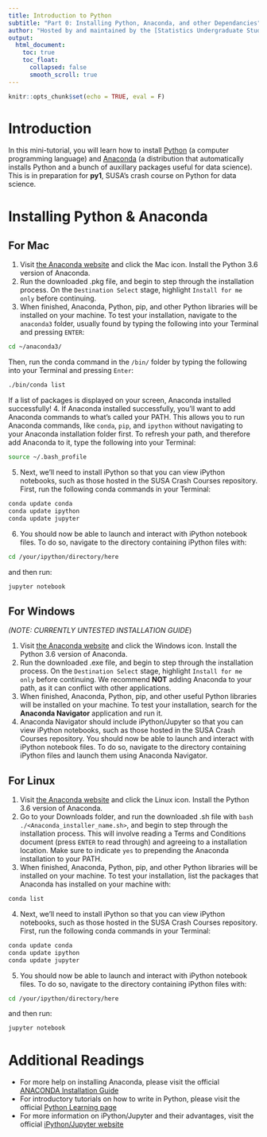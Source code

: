 ```yaml
---
title: Introduction to Python
subtitle: "Part 0: Installing Python, Anaconda, and other Dependancies" 
author: "Hosted by and maintained by the [Statistics Undergraduate Students Association (SUSA)](https://susa.berkeley.edu). Originally authored by Arun Ramamurthy."
output: 
  html_document:
    toc: true
    toc_float:
      collapsed: false
      smooth_scroll: true
---
```


```r
knitr::opts_chunk$set(echo = TRUE, eval = F)
```

# Introduction

In this mini-tutorial, you will learn how to install [Python](https://www.python.org/) (a computer programming language) and [Anaconda](https://conda.io/docs/glossary.html#anaconda-glossary) (a distribution that automatically installs Python and a bunch of auxillary packages useful for data science). This is in preparation for **py1**, SUSA's crash course on Python for data science.

# Installing Python & Anaconda
## For Mac
1. Visit [the Anaconda website](https://www.anaconda.com/download/) and click the Mac icon. Install the Python 3.6 version of Anaconda.
2. Run the downloaded .pkg file, and begin to step through the installation process. On the `Destination Select` stage, highlight `Install for me only` before continuing. 
3. When finished, Anaconda, Python, pip, and other Python libraries will be installed on your machine. To test your installation, navigate to the `anaconda3` folder, usually found by typing the following into your Terminal and pressing `ENTER`:
```bash
cd ~/anaconda3/
```
Then, run the conda command in the `/bin/` folder by typing the following into your Terminal and pressing `Enter`:
```bash
./bin/conda list
```
If a list of packages is displayed on your screen, Anaconda installed successfully!
4. If Anaconda installed successfully, you'll want to add Anaconda commands to what's called your PATH. This allows you to run Anaconda commands, like `conda`, `pip`, and `ipython` without navigating to your Anaconda installation folder first. To refresh your path, and therefore add Anaconda to it, type the following into your Terminal:
```bash
source ~/.bash_profile
```
5. Next, we'll need to install iPython so that you can view iPython notebooks, such as those hosted in the SUSA Crash Courses repository.
First, run the following conda commands in your Terminal:
```bash
conda update conda
conda update ipython
conda update jupyter
```
6. You should now be able to launch and interact with iPython notebook files. To do so, navigate to the directory containing iPython files with:
```bash
cd /your/ipython/directory/here
```
and then run:
```bash
jupyter notebook
```

## For Windows
*(NOTE: CURRENTLY UNTESTED INSTALLATION GUIDE*)  

1. Visit [the Anaconda website](https://www.anaconda.com/download/) and click the Windows icon. Install the Python 3.6 version of Anaconda.  
2. Run the downloaded .exe file, and begin to step through the installation process. On the `Destination Select` stage, highlight `Install for me only` before continuing. We recommend **NOT** adding Anaconda to your path, as it can conflict with other applications.   
3. When finished, Anaconda, Python, pip, and other useful Python libraries will be installed on your machine. To test your installation, search for the **Anaconda Navigator** application and run it.  
4. Anaconda Navigator should include iPython/Jupyter so that you can view iPython notebooks, such as those hosted in the SUSA Crash Courses repository. You should now be able to launch and interact with iPython notebook files. To do so, navigate to the directory containing iPython files and launch them using Anaconda Navigator.  

## For Linux
1. Visit [the Anaconda website](https://www.anaconda.com/download/) and click the Linux icon. Install the Python 3.6 version of Anaconda.
2. Go to your Downloads folder, and run the downloaded .sh file with `bash ./<Anaconda_installer_name.sh>`, and begin to step through the installation process. This will involve reading a Terms and Conditions document (press `ENTER` to read through) and agreeing to a installation location. Make sure to indicate `yes` to prepending the Anaconda installation to your PATH.
3. When finished, Anaconda, Python, pip, and other Python libraries will be installed on your machine. To test your installation, list the packages that Anaconda has installed on your machine with:
```bash
conda list
```
4. Next, we'll need to install iPython so that you can view iPython notebooks, such as those hosted in the SUSA Crash Courses repository.
First, run the following conda commands in your Terminal:
```bash
conda update conda
conda update ipython
conda update jupyter
```
5. You should now be able to launch and interact with iPython notebook files. To do so, navigate to the directory containing iPython files with:
```bash
cd /your/ipython/directory/here
```
and then run:
```bash
jupyter notebook
```

# Additional Readings
- For more help on installing Anaconda, please visit the official [ANACONDA Installation Guide](https://docs.anaconda.com/anaconda/install)
- For introductory tutorials on how to write in Python, please visit the official [Python Learning page](http://docs.python-guide.org/en/latest/intro/learning/)
- For more information on iPython/Jupyter and their advantages, visit the official [iPython/Jupyter website](https://ipython.org/)
